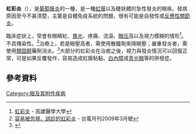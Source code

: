 {{expand|time=2014-01-10T10:17:35+00:00}}
{{expert|time=2014-01-10T10:17:35+00:00}}
'''虹彩炎'''（{{lang-en|Uveitis}}），是[[葡萄膜炎|葡萄膜炎]]的一種，是一種[[虹膜|虹膜]]以及睫狀體的急性發炎的眼疾。發病原因至今不甚清楚，主要是自體免疫系統的問題，很有可能是自發性或[[反應性關節炎|反應性關節炎]]。

臨床症狀上，常會有眼睛紅、[[畏光|畏光]]、疼痛、流淚、[[眼压|眼压]]高以及視力模糊的情形<ref>[http://www.kmuh.org.tw/www/kmcj/data/9708/10.htm 虹彩炎] {{Wayback|url=http://www.kmuh.org.tw/www/kmcj/data/9708/10.htm |date=20200923154511 }} - 高雄醫學大學</ref>。不具傳染性。<ref>[http://info.taipower.com.tw/TaipowerWeb/upload/files/29/TP555_p46-48.pdf 容易被忽視、誤診的虹彩炎] {{Wayback|url=http://info.taipower.com.tw/TaipowerWeb/upload/files/29/TP555_p46-48.pdf |date=20140110113306 }} - 台電月刊2009年3月號</ref>治療上，若是眼壓高者，需使用散瞳劑來降眼壓；嚴重發炎者，需使用[[類固醇|類固醇]]藥劑消炎。<ref>{{Cite web |url=http://mag.udn.com/mag/life/storypage.jsp?f_ART_ID=233000 |title=虹彩炎 眼睛瞳孔發炎所致 - 愛眼小百科 - 疾病大全 - udn健康醫藥 |access-date=2014-01-10 |archive-date=2016-04-24 |archive-url=https://web.archive.org/web/20160424173417/http://mag.udn.com/mag/life/storypage.jsp?f_ART_ID=233000 |dead-url=no }}</ref>大部分的虹彩炎在治癒之後，視力與發炎情況可以回復正常，可是如果反覆發作，容易造成虹膜粘黏、[[白內障|白內障]]或[[青光眼|青光眼]]等的併發症。

==參考資料==
{{reflist}}

{{ICD-10-H1}}

[[Category:眼及其附件疾病|Category:眼及其附件疾病]]